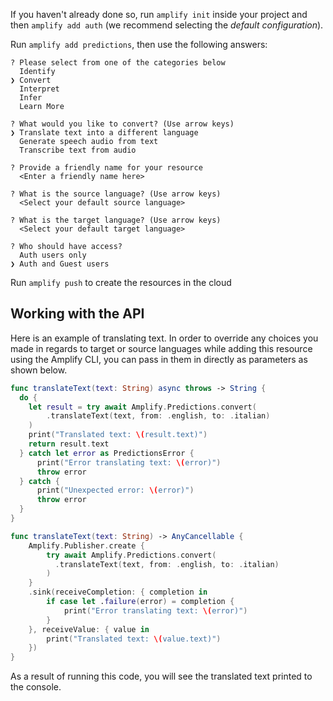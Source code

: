 If you haven't already done so, run `amplify init` inside your project and then `amplify add auth` (we recommend selecting the *default configuration*).

Run `amplify add predictions`, then use the following answers:

```console
? Please select from one of the categories below
  Identify
❯ Convert
  Interpret
  Infer
  Learn More
  
? What would you like to convert? (Use arrow keys)
❯ Translate text into a different language
  Generate speech audio from text
  Transcribe text from audio

? Provide a friendly name for your resource
  <Enter a friendly name here>

? What is the source language? (Use arrow keys)
  <Select your default source language>

? What is the target language? (Use arrow keys)
  <Select your default target language>

? Who should have access?
  Auth users only
❯ Auth and Guest users

```

Run `amplify push` to create the resources in the cloud

## Working with the API

Here is an example of translating text. In order to override any choices you made in regards to target or source languages while adding this resource using the Amplify CLI, you can pass in them in directly as parameters as shown below.

<BlockSwitcher>

<Block name="Async/Await">

```swift
func translateText(text: String) async throws -> String {
  do {
    let result = try await Amplify.Predictions.convert(
        .translateText(text, from: .english, to: .italian)
    )
    print("Translated text: \(result.text)")
    return result.text
  } catch let error as PredictionsError {
      print("Error translating text: \(error)")
      throw error
  } catch {
      print("Unexpected error: \(error)")
      throw error
  }
}
```

</Block>

<Block name="Combine">

```swift
func translateText(text: String) -> AnyCancellable {
    Amplify.Publisher.create {
        try await Amplify.Predictions.convert(
          .translateText(text, from: .english, to: .italian)
        )
    }
    .sink(receiveCompletion: { completion in
        if case let .failure(error) = completion {
            print("Error translating text: \(error)")
        }
    }, receiveValue: { value in
        print("Translated text: \(value.text)")
    })
}
```

</Block>

</BlockSwitcher>

As a result of running this code, you will see the translated text printed to the console.
